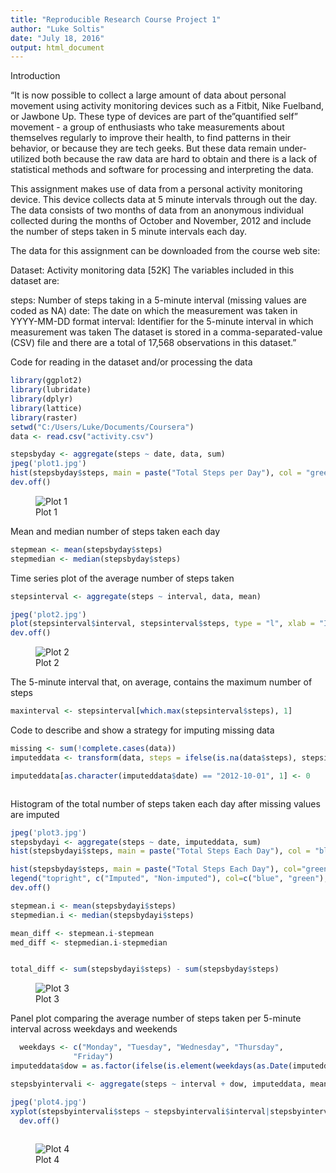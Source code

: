---
title: "Reproducible Research Course Project 1"
author: "Luke Soltis"
date: "July 18, 2016"
output: html_document
---

Introduction

"It is now possible to collect a large amount of data about personal movement using activity monitoring devices such as a Fitbit, Nike Fuelband, or Jawbone Up. These type of devices are part of the "quantified self" movement - a group of enthusiasts who take measurements about themselves regularly to improve their health, to find patterns in their behavior, or because they are tech geeks. But these data remain under-utilized both because the raw data are hard to obtain and there is a lack of statistical methods and software for processing and interpreting the data.

This assignment makes use of data from a personal activity monitoring device. This device collects data at 5 minute intervals through out the day. The data consists of two months of data from an anonymous individual collected during the months of October and November, 2012 and include the number of steps taken in 5 minute intervals each day.

The data for this assignment can be downloaded from the course web site:

Dataset: Activity monitoring data [52K]
The variables included in this dataset are:

steps: Number of steps taking in a 5-minute interval (missing values are coded as NA)
date: The date on which the measurement was taken in YYYY-MM-DD format
interval: Identifier for the 5-minute interval in which measurement was taken
The dataset is stored in a comma-separated-value (CSV) file and there are a total of 17,568 observations in this dataset."

Code for reading in the dataset and/or processing the data
```{r}
library(ggplot2)
library(lubridate)
library(dplyr)
library(lattice)
library(raster)
setwd("C:/Users/Luke/Documents/Coursera")
data <- read.csv("activity.csv")

stepsbyday <- aggregate(steps ~ date, data, sum)
jpeg('plot1.jpg')
hist(stepsbyday$steps, main = paste("Total Steps per Day"), col = "green", xlab = "Number of Steps")
dev.off()


```
![Plot 1](plot1.jpg)


Mean and median number of steps taken each day

```{r}

stepmean <- mean(stepsbyday$steps)
stepmedian <- median(stepsbyday$steps)

```

Time series plot of the average number of steps taken

```{r}

stepsinterval <- aggregate(steps ~ interval, data, mean)

jpeg('plot2.jpg')
plot(stepsinterval$interval, stepsinterval$steps, type = "l", xlab = "Interval", ylab = "Number of Steps", main = "Average Number of Steps per Day by Interval")
dev.off()

```
![Plot 2](plot2.jpg)


The 5-minute interval that, on average, contains the maximum number of steps

```{r}

maxinterval <- stepsinterval[which.max(stepsinterval$steps), 1]

```

Code to describe and show a strategy for imputing missing data

```{r}

missing <- sum(!complete.cases(data))
imputeddata <- transform(data, steps = ifelse(is.na(data$steps), stepsinterval$steps[match(data$interval, stepsinterval$interval)], data$steps))

imputeddata[as.character(imputeddata$date) == "2012-10-01", 1] <- 0



```

Histogram of the total number of steps taken each day after missing values are imputed

```{r}

jpeg('plot3.jpg')
stepsbydayi <- aggregate(steps ~ date, imputeddata, sum)
hist(stepsbydayi$steps, main = paste("Total Steps Each Day"), col = "blue", xlab = "Number of Steps")

hist(stepsbyday$steps, main = paste("Total Steps Each Day"), col="green", xlab="Number of Steps", add=T)
legend("topright", c("Imputed", "Non-imputed"), col=c("blue", "green"), lwd=10)
dev.off()

stepmean.i <- mean(stepsbydayi$steps)
stepmedian.i <- median(stepsbydayi$steps)

mean_diff <- stepmean.i-stepmean
med_diff <- stepmedian.i-stepmedian


total_diff <- sum(stepsbydayi$steps) - sum(stepsbyday$steps)

```
![Plot 3](plot3.jpg)


Panel plot comparing the average number of steps taken per 5-minute interval across weekdays and weekends

```{r}

  weekdays <- c("Monday", "Tuesday", "Wednesday", "Thursday", 
              "Friday")
imputeddata$dow = as.factor(ifelse(is.element(weekdays(as.Date(imputeddata$date)),weekdays), "Weekday", "Weekend"))

stepsbyintervali <- aggregate(steps ~ interval + dow, imputeddata, mean)

jpeg('plot4.jpg')
xyplot(stepsbyintervali$steps ~ stepsbyintervali$interval|stepsbyintervali$dow, main = "Average Steps per Day by Interval", xlab = "Interval", ylab = "Steps", layout = c(1,2), type = "l")
  dev.off()
  

```
![Plot 4](plot4.jpg)
